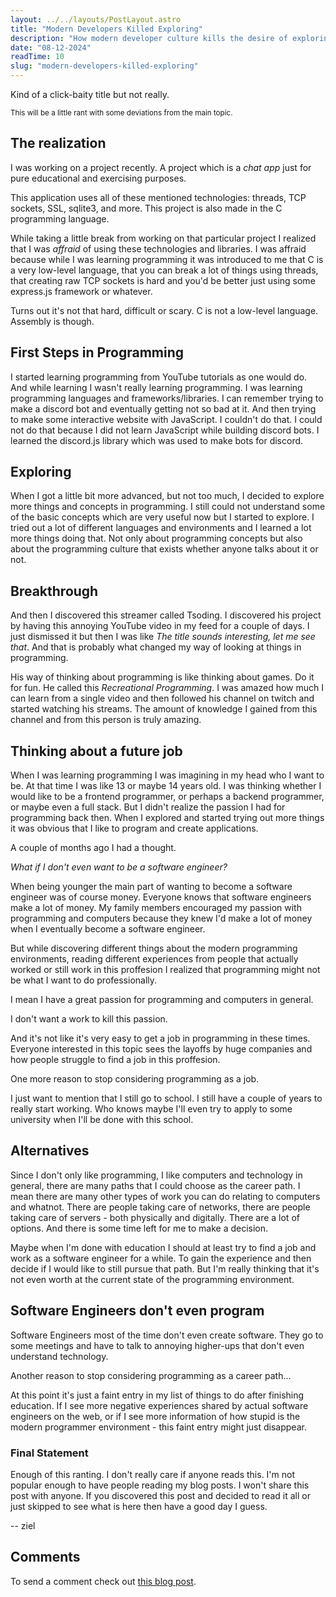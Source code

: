 ```yaml
---
layout: ../../layouts/PostLayout.astro
title: "Modern Developers Killed Exploring"
description: "How modern developer culture kills the desire of exploring"
date: "08-12-2024"
readTime: 10
slug: "modern-developers-killed-exploring"
---
```


Kind of a click-baity title but not really.

<sup>This will be a little rant with some deviations from the main topic.</sup>

## The realization

I was working on a project recently. A project which is a *chat app* just for pure educational and exercising purposes.

This application uses all of these mentioned technologies:
threads, TCP sockets, SSL, sqlite3, and more. This project is also made in the C programming language.

While taking a little break from working on that particular project I realized that I was *affraid* of
using these technologies and libraries. I was affraid because while I was learning programming
it was introduced to me that C is a very low-level language, that you can break a lot of things using threads,
that creating raw TCP sockets is hard and you'd be better just using some express.js framework or whatever.

Turns out it's not that hard, difficult or scary. C is not a low-level language. Assembly is though.

## First Steps in Programming

I started learning programming from YouTube tutorials as one would do. And while learning I wasn't really learning programming.
I was learning programming languages and frameworks/libraries. I can remember trying to make a discord bot and eventually getting not so bad at it.
And then trying to make some interactive website with JavaScript. I couldn't do that. I could not do that because I did not learn JavaScript while building discord bots.
I learned the discord.js library which was used to make bots for discord.

## Exploring

When I got a little bit more advanced, but not too much, I decided to explore more things and concepts in programming.
I still could not understand some of the basic concepts which are very useful now but I started to explore.
I tried out a lot of different languages and environments and I learned a lot more things doing that.
Not only about programming concepts but also about the programming culture that exists whether anyone talks about it or not.

## Breakthrough

And then I discovered this streamer called Tsoding. I discovered his project by having this annoying YouTube video
in my feed for a couple of days. I just dismissed it but then I was like *The title sounds interesting, let me see that*.
And that is probably what changed my way of looking at things in programming.

His way of thinking about programming is like thinking about games. Do it for fun. He called this *Recreational Programming*.
I was amazed how much I can learn from a single video and then followed his channel on twitch and started watching his streams.
The amount of knowledge I gained from this channel and from this person is truly amazing.

## Thinking about a future job

When I was learning programming I was imagining in my head who I want to be. At that time I was like 13 or maybe 14 years old.
I was thinking whether I would like to be a frontend programmer, or perhaps a backend programmer, or maybe even a full stack.
But I didn't realize the passion I had for programming back then. When I explored and started trying out more things it was obvious that
I like to program and create applications.

A couple of months ago I had a thought.

*What if I don't even want to be a software engineer?*

When being younger the main part of wanting to become a software engineer was of course money. Everyone knows
that software engineers make a lot of money. My family members encouraged my passion with programming and computers
because they knew I'd make a lot of money when I eventually become a software engineer.

But while discovering different things about the modern programming environments, reading different experiences
from people that actually worked or still work in this proffesion I realized that programming might not be
what I want to do professionally.

I mean I have a great passion for programming and computers in general.

I don't want a work to kill this passion.

And it's not like it's very easy to get a job in programming in these times. Everyone interested in this topic
sees the layoffs by huge companies and how people struggle to find a job in this proffesion.

One more reason to stop considering programming as a job.

I just want to mention that I still go to school. I still have a couple of years to really start working.
Who knows maybe I'll even try to apply to some university when I'll be done with this school.

## Alternatives

Since I don't only like programming, I like computers and technology in general, there are many paths
that I could choose as the career path. I mean there are many other types of work you can do relating to computers and whatnot.
There are people taking care of networks, there are people taking care of servers - both physically and digitally.
There are a lot of options. And there is some time left for me to make a decision.

Maybe when I'm done with education I should at least try to find a job and work as a software engineer for a while.
To gain the experience and then decide if I would like to still pursue that path.
But I'm really thinking that it's not even worth at the current state of the programming environment.

## Software Engineers don't even program

Software Engineers most of the time don't even create software. They go to some meetings and have to talk
to annoying higher-ups that don't even understand technology.

Another reason to stop considering programming as a career path...

At this point it's just a faint entry in my list of things to do after finishing education.
If I see more negative experiences shared by actual software engineers on the web, or if I see
more information of how stupid is the modern programmer environment - this faint entry might just disappear.

### Final Statement

Enough of this ranting. I don't really care if anyone reads this. I'm not popular enough to have people
reading my blog posts. I won't share this post with anyone. If you discovered this post and decided to
read it all or just skipped to see what is here then have a good day I guess.

-- ziel

## Comments

To send a comment check out [this blog post](https://zielinus.xyz/blog/how-to-send-comments).

